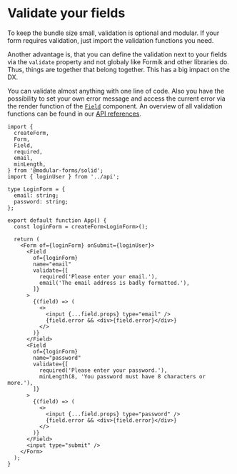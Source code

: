
<Title>Validate your fields | Modular Forms</Title>
<Meta
  name="description"
  content="To keep the bundle size small, validation is optional and modular. If your form requires validation, just import the validation functions you need."
/>

# Validate your fields

To keep the bundle size small, validation is optional and modular. If your form requires validation, just import the validation functions you need.

Another advantage is, that you can define the validation next to your fields via the `validate` property and not globaly like Formik and other libraries do. Thus, things are together that belong together. This has a big impact on the DX.

You can validate almost anything with one line of code. Also you have the possibility to set your own error message and access the current error via the render function of the [`Field`](/api/field) component. An overview of all validation functions can be found in our [API references](/api).

```tsx
import {
  createForm,
  Form,
  Field,
  required,
  email,
  minLength,
} from '@modular-forms/solid';
import { loginUser } from '../api';

type LoginForm = {
  email: string;
  password: string;
};

export default function App() {
  const loginForm = createForm<LoginForm>();

  return (
    <Form of={loginForm} onSubmit={loginUser}>
      <Field
        of={loginForm}
        name="email"
        validate={[
          required('Please enter your email.'),
          email('The email address is badly formatted.'),
        ]}
      >
        {(field) => (
          <>
            <input {...field.props} type="email" />
            {field.error && <div>{field.error}</div>}
          </>
        )}
      </Field>
      <Field
        of={loginForm}
        name="password"
        validate={[
          required('Please enter your password.'),
          minLength(8, 'You password must have 8 characters or more.'),
        ]}
      >
        {(field) => (
          <>
            <input {...field.props} type="password" />
            {field.error && <div>{field.error}</div>}
          </>
        )}
      </Field>
      <input type="submit" />
    </Form>
  );
}
```
